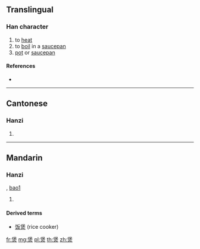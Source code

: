==Translingual==

===Han character===
{{Han char|rn=86|rad=火|as=09|sn=13|four=26809|canj=ODF}}
# to [[heat]]
# to [[boil]] in a [[saucepan]]
# [[pot]] or [[saucepan]]

====References====
* {{Han ref|kx=0678.161|dkj=19260|hdz=32218.150|uh=7172|ud=29042|bh=DE73|bd=56947}}

----

==Cantonese==

===Hanzi===
{{yue-hanzi|jyut=|y=bou1}}

# {{defn|lang=yue|sort=火09}}

----

==Mandarin==

===Hanzi===
{{cmn-hanzi|pin=[[bào]] ([[bao4]])|wg=pao<sup>4</sup>}}, [[bao1]]
# {{defn|lang=cmn|sort=火09}}

====Derived terms====
* [[饭煲]] (rice cooker)

[[fr:煲]]
[[mg:煲]]
[[pl:煲]]
[[th:煲]]
[[zh:煲]]